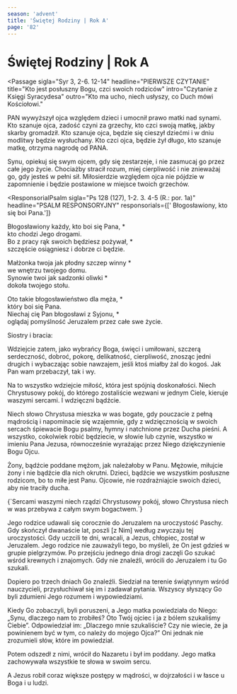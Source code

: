 ```yaml
---
season: 'advent'
title: 'Świętej Rodziny | Rok A'
page: '82'
---
```


# Świętej Rodziny | Rok A

<Passage
  sigla="Syr 3, 2-6. 12-14"
  headline="PIERWSZE CZYTANIE"
  title="Kto jest posłuszny Bogu, czci swoich rodziców"
  intro="Czytanie z Księgi Syracydesa"
  outro="Kto ma ucho, niech usłyszy, co Duch mówi Kościołowi."
>
  <p>PAN wywyższył ojca względem dzieci i umocnił prawo matki nad synami. Kto szanuje ojca, zadość czyni za grzechy, kto czci swoją matkę, jakby skarby gromadził. Kto szanuje ojca, będzie się cieszył dziećmi i w dniu modlitwy będzie wysłuchany. Kto czci ojca, będzie żył długo, kto szanuje matkę, otrzyma nagrodę od PANA.</p>
  <p>Synu, opiekuj się swym ojcem, gdy się zestarzeje, i nie zasmucaj go przez całe jego życie. Chociażby stracił rozum, miej cierpliwość i nie znieważaj go, gdy jesteś w pełni sił. Miłosierdzie względem ojca nie pójdzie w zapomnienie i będzie postawione w miejsce twoich grzechów.</p>
</Passage>

<ResponsorialPsalm
  sigla="Ps 128 (127), 1-2. 3. 4-5 (R.: por. 1a)"
  headline="PSALM RESPONSORYJNY"
  responsorials={[' Błogosławiony, kto się boi Pana.']}
>
  <p>Błogosławiony każdy, kto boi się Pana, *<br/>kto chodzi Jego drogami.<br/>Bo z pracy rąk swoich będziesz pożywał, *<br/>szczęście osiągniesz i dobrze ci będzie.</p>
  <p>Małżonka twoja jak płodny szczep winny *<br/>we wnętrzu twojego domu.<br/>Synowie twoi jak sadzonki oliwki *<br/>dokoła twojego stołu.</p>
  <p>Oto takie błogosławieństwo dla męża, *<br/>który boi się Pana.<br/>Niechaj cię Pan błogosławi z Syjonu, *<br/>oglądaj pomyślność Jeruzalem przez całe swe życie.</p>
</ResponsorialPsalm>
<Passage
  sigla="Kol 3, 12-21"
  headline="DRUGIE CZYTANIE"
  title="Chrześcijańskie zasady życia domowego"
  intro="Czytanie z Listu świętego Pawła Apostoła do Kolosan"
  outro="Kto ma ucho, niech usłyszy, co Duch mówi Kościołowi."
>
  <p>Siostry i bracia:</p>
  <p>Wdziejcie zatem, jako wybrańcy Boga, święci i umiłowani, szczerą serdeczność, dobroć, pokorę, delikatność, cierpliwość, znosząc jedni drugich i wybaczając sobie nawzajem, jeśli ktoś miałby żal do kogoś. Jak Pan wam przebaczył, tak i wy.</p>
  <p>Na to wszystko wdziejcie miłość, która jest spójnią doskonałości. Niech Chrystusowy pokój, do którego zostaliście wezwani w jednym Ciele, kieruje waszymi sercami. I wdzięczni bądźcie.</p>
  <p>Niech słowo Chrystusa mieszka w was bogate, gdy pouczacie z pełną mądrością i napominacie się wzajemnie, gdy z wdzięcznością w swoich sercach śpiewacie Bogu psalmy, hymny i natchnione przez Ducha pieśni. A wszystko, cokolwiek robić będziecie, w słowie lub czynie, wszystko w imieniu Pana Jezusa, równocześnie wyrażając przez Niego dziękczynienie Bogu Ojcu.</p>
  <p>Żony, bądźcie poddane mężom, jak należałoby w Panu. Mężowie, miłujcie żony i nie bądźcie dla nich okrutni. Dzieci, bądźcie we wszystkim posłuszne rodzicom, bo to miłe jest Panu. Ojcowie, nie rozdrażniajcie swoich dzieci, aby nie traciły ducha.</p>
</Passage>
<Passage
  sigla="Kol 3, 15a. 16a"
  headline="AKLAMACJA"
  acclamation="Aklamacja: Alleluja, alleluja, alleluja."
>
  {`Sercami waszymi niech rządzi Chrystusowy pokój,
słowo Chrystusa niech w was przebywa
z całym swym bogactwem.`}
</Passage>
<Passage
  sigla="Łk 2, 41-52"
  headline="EWANGELIA"
  title="Rodzice znajdują Jezusa w świątyni"
  intro=" Słowa Ewangelii według świętego Łukasza"
  outro="Oto słowo Pańskie"
>
  <p>Jego rodzice udawali się corocznie do Jeruzalem na uroczystość Paschy. Gdy skończył dwanaście lat, poszli [z Nim] według zwyczaju tej uroczystości. Gdy uczcili te dni, wracali, a Jezus, chłopiec, został w Jeruzalem. Jego rodzice nie zauważyli tego, bo myśleli, że On jest gdzieś w grupie pielgrzymów. Po przejściu jednego dnia drogi zaczęli Go szukać wśród krewnych i znajomych. Gdy nie znaleźli, wrócili do Jeruzalem i tu Go szukali.</p>
  <p>Dopiero po trzech dniach Go znaleźli. Siedział na terenie świątynnym wśród nauczycieli, przysłuchiwał się im i zadawał pytania. Wszyscy słyszący Go byli zdumieni Jego rozumem i wypowiedziami.</p>
  <p>Kiedy Go zobaczyli, byli poruszeni, a Jego matka powiedziała do Niego: „Synu, dlaczego nam to zrobiłeś? Oto Twój ojciec i ja z bólem szukaliśmy Ciebie”. Odpowiedział im: „Dlaczego mnie szukaliście? Czy nie wiecie, że ja powinienem być w tym, co należy do mojego Ojca?” Oni jednak nie zrozumieli słów, które im powiedział.</p>
  <p>Potem odszedł z nimi, wrócił do Nazaretu i był im poddany. Jego matka zachowywała wszystkie te słowa w swoim sercu.</p>
  <p>A Jezus robił coraz większe postępy w mądrości, w dojrzałości i w łasce u Boga i u ludzi.</p>
</Passage>
